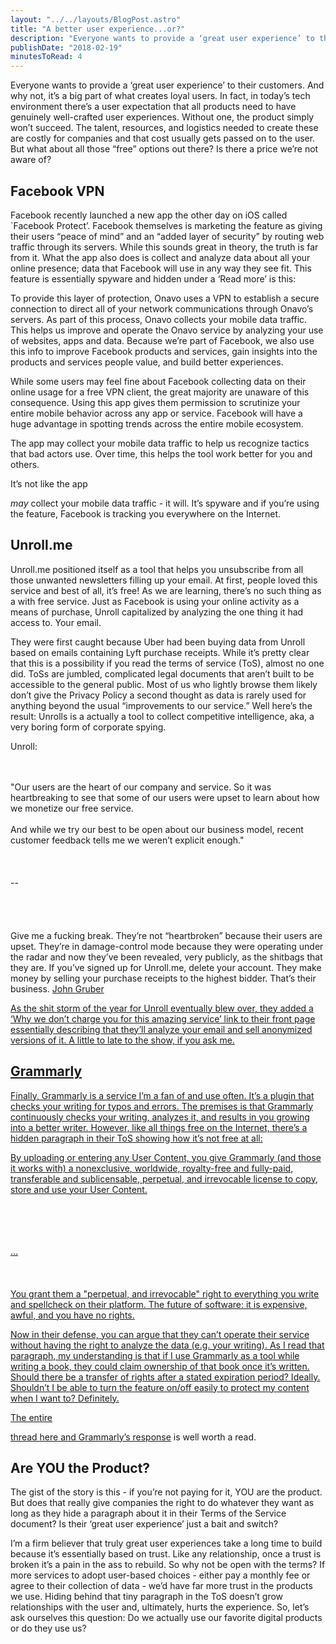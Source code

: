 ```yaml
---
layout: "../../layouts/BlogPost.astro"
title: "A better user experience...or?"
description: "Everyone wants to provide a ‘great user experience’ to their customers. And why not, it’s a big part of what creates loyal users. In fact, in today’s tech environment there’s a user expectation that all products need to have genuinely well-crafted user experiences. Without one, the product simply won’t succeed. The talent, resources, and logistics needed to create these are costly for companies and that cost usually gets passed on to the user. But what about all those “free” options out there? I"
publishDate: "2018-02-19"
minutesToRead: 4
---
```


<p>Everyone wants to provide a ‘great user experience’ to their customers. And why not, it’s a big part of what creates loyal users. In fact, in today’s tech environment there’s a user expectation that all products need to have genuinely well-crafted user experiences. Without one, the product simply won’t succeed. The talent, resources, and logistics needed to create these are costly for companies and that cost usually gets passed on to the user. But what about all those “free” options out there? Is there a price we’re not aware of?</p>
<h2 id="facebook-vpn">Facebook VPN</h>
</h2>
<p>Facebook recently launched a new app the other day on iOS called `Facebook Protect’. Facebook themselves is marketing the feature as giving their users “peace of mind” and an “added layer of security” by routing web traffic through its servers. While this sounds great in theory, the truth is far from it. What the app also does is collect and analyze data about all your online presence; data that Facebook will use in any way they see fit. This feature is essentially spyware and hidden under a ‘Read more’ is this:</p>
<div class="blockquote">
</div>
<div>
<p>To provide this layer of protection, Onavo uses a VPN to establish a secure connection to direct all of your network communications through Onavo’s servers. As part of this process, Onavo collects your mobile data traffic. This helps us improve and operate the Onavo service by analyzing your use of websites, apps and data. Because we’re part of Facebook, we also use this info to improve Facebook products and services, gain insights into the products and services people value, and build better experiences. </p>
</div>
<p>While some users may feel fine about Facebook collecting data on their online usage for a free VPN client, the great majority are unaware of this consequence. Using this app gives them permission to scrutinize your entire mobile behavior across any app or service. Facebook will have a huge advantage in spotting trends across the entire mobile ecosystem.</p>
<div class="blockquote">
</div>
<div>
<p>The app may collect your mobile data traffic to help us recognize tactics that bad actors use. Over time, this helps the tool work better for you and others. </p>
</div>
<p>It’s not like the app </p>
<i>may</i>
 collect your mobile data traffic - it will. It’s spyware and if you’re using the feature, Facebook is tracking you everywhere on the Internet.</p>
<h2 id="unrollme">Unroll.me</h>
</h2>
<p>Unroll.me positioned itself as a tool that helps you unsubscribe from all those unwanted newsletters filling up your email. At first, people loved this service and best of all, it’s free! As we are learning, there’s no such thing as a with free service. Just as Facebook is using your online activity as a means of purchase, Unroll capitalized by analyzing the one thing it had access to. Your email.</p>
<p>They were first caught because Uber had been buying data from Unroll based on emails containing Lyft purchase receipts. While it’s pretty clear that this is a possibility if you read the terms of service (ToS), almost no one did. ToSs are jumbled, complicated legal documents that aren’t built to be accessible to the general public. Most of us who lightly browse them likely don’t give the Privacy Policy a second thought as data is rarely used for anything beyond the usual “improvements to our service.” Well here’s the result: Unrolls is a actually a tool to collect competitive intelligence, aka, a very boring form of corporate spying.</p>
<div class="blockquote">
</div>
<div>
<p>Unroll: </p>
<br>
<br> "Our users are the heart of our company and service. So it was heartbreaking to see that some of our users were upset to learn about how we monetize our free service. </br>
<br>And while we try our best to be open about our business model, recent customer feedback tells me we weren’t explicit enough." 
<br>
</br>
<br>
<br> -- </br>
<br>
<br>
</br>
<br> Give me a fucking break. They’re not “heartbroken” because their users are upset. They’re in damage-control mode because they were operating under the radar and now they’ve been revealed, very publicly, as the shitbags that they are. If you’ve signed up for Unroll.me, delete your account. They make money by selling your purchase receipts to the highest bidder. That’s their business. 
<strong>
</strong>
<a href="https://daringfireball.net/linked/2017/04/23/heartbreaking?ref="antonsten".com">John Gruber </div>
<p>As the shit storm of the year for Unroll eventually blew over, they added a ‘Why we don’t charge you for this amazing service’ link to their front page essentially describing that they’ll analyze your email and sell anonymized versions of it. A little to late to the show, if you ask me.</p>
<h2 id="grammarly">Grammarly</h>
</h2>
<p>Finally, Grammarly is a service I’m a fan of and use often. It’s a plugin that checks your writing for typos and errors. The premises is that Grammarly continuously checks your writing, analyzes it, and results in you growing into a better writer. However, like all things free on the Internet, there’s a hidden paragraph in their ToS showing how it’s not free at all:</p>
<div class="blockquote">
</div>
<div>
<p>By uploading or entering any User Content, you give Grammarly (and those it works with) a nonexclusive, worldwide, royalty-free and fully-paid, transferable and sublicensable, perpetual, and irrevocable license to copy, store and use your User Content. </p>
<br>
<br>
</br>
<br> … 
<br>
</br>
<br>
<br> You grant them a "perpetual, and irrevocable" right to everything you write and spellcheck on their platform. The future of software: it is expensive, awful, and you have no rights. </br>
</div>
<p>Now in their defense, you can argue that they can’t operate their service without having the right to analyze the data (e.g. your writing). As I read that paragraph, my understanding is that if I use Grammarly as a tool while writing a book, they could claim ownership of that book once it’s written. Should there be a transfer of rights after a stated expiration period? Ideally. Shouldn’t I be able to turn the feature on/off easily to protect my content when I want to? Definitely.</p>
<p>The entire </p>
<a href="https://twitter.com/tommorris/status/961262927759269888?ref="antonsten".com">thread here and Grammarly’s response</a>
 is well worth a read.</p>
<h2 id="are-you-the-product">Are YOU the Product?</h>
</h2>
<p>The gist of the story is this - if you’re not paying for it, YOU are the product. But does that really give companies the right to do whatever they want as long as they hide a paragraph about it in their Terms of the Service document? Is their ‘great user experience’ just a bait and switch?</p>
<p>I’m a firm believer that truly great user experiences take a long time to build because it’s essentially based on trust. Like any relationship, once a trust is broken it’s a pain in the ass to rebuild. So why not be open with the terms? If more services to adopt user-based choices - either pay a monthly fee or agree to their collection of data - we’d have far more trust in the products we use. Hiding behind that tiny paragraph in the ToS doesn’t grow relationships with the user and, ultimately, hurts the experience. So, let’s ask ourselves this question: Do we actually use our favorite digital products or do they use us?</p>
